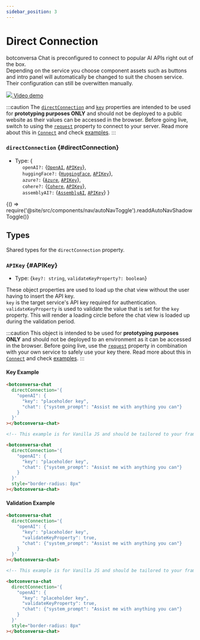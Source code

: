 ```yaml
---
sidebar_position: 3
---
```


# Direct Connection

botconversa Chat is preconfigured to connect to popular AI APIs right out of the box. <br /> Depending on the service you choose component assets
such as buttons and intro panel will automatically be changed to suit the chosen service. Their configuration can still be overwitten manually. <br />

<a href="https://youtu.be/ySU7Tj99mbA?si=DDDIvf1s_5WBr9Pc">
  <img src={YoutubeLogo} className={'youtube-icon'} />
  Video demo
</a>

<div style={{marginTop: '26px'}}></div>

:::caution
The [`directConnection`](#directConnection) and [`key`](#APIKey) properties are intended to be used for **prototyping purposes ONLY** and should not be
deployed to a public website as their values can be accessed in the browser. Before going live, switch to using the [`request`](../connect#request)
property to connect to your server. Read more about this in [`Connect`](../connect) and check [examples](https://botconversachat.dev/examples/servers).
:::

### `directConnection` {#directConnection}

- Type: \{<br />
  &nbsp;&nbsp;&nbsp;&nbsp; `openAI?:` \{[`OpenAI`](/docs/directConnection/OpenAI#openAI), [`APIKey`](#APIKey)\}, <br />
  &nbsp;&nbsp;&nbsp;&nbsp; `huggingFace?:` \{[`HuggingFace`](/docs/directConnection/HuggingFace#huggingFace), [`APIKey`](#APIKey)\}, <br />
  &nbsp;&nbsp;&nbsp;&nbsp; `azure?:` \{[`Azure`](/docs/directConnection/Azure#azure), [`APIKey`](#APIKey)\}, <br />
  &nbsp;&nbsp;&nbsp;&nbsp; `cohere?:` \{[`Cohere`](/docs/directConnection/Cohere#cohere), [`APIKey`](#APIKey)\}, <br />
  &nbsp;&nbsp;&nbsp;&nbsp; `assemblyAI?:` \{[`AssemblyAI`](/docs/directConnection/AssemblyAI#assemblyAI), [`APIKey`](#APIKey)\}
  \}


<BrowserOnly>{() => require('@site/src/components/nav/autoNavToggle').readdAutoNavShadowToggle()}</BrowserOnly>

## Types

Shared types for the `directConnection` property.

### `APIKey` {#APIKey}

- Type: \{`key?: string`, `validateKeyProperty?: boolean`\}

These object properties are used to load up the chat view without the user having to insert the API key. <br />
`key` is the target service's API key required for authentication. <br />
`validateKeyProperty` is used to validate the value that is set for the `key` property. This will render a loading circle before the chat view
is loaded up during the validation period.

:::caution
This object is intended to be used for **prototyping purposes ONLY** and should not be deployed to an environment as it can be accessed in the browser.
Before going live, use the [`request`](../connect#request) property in combination with your own service to safely use your key there.
Read more about this in [`Connect`](../connect) and check [examples](https://botconversachat.dev/examples/servers).
:::

<LineBreak></LineBreak>

#### Key Example

<ContainersKeyToggle>
  <ComponentContainer>
    <botconversaChatBrowser
      style={{borderRadius: '8px'}}
      directConnection={{
        openAI: {
          key: 'placeholder key',
          chat: {system_prompt: 'Assist me with anything you can'},
        },
      }}
    ></botconversaChatBrowser>
  </ComponentContainer>
  <ComponentContainer>
    <botconversaChatBrowser
      style={{borderRadius: '8px'}}
      directConnection={{
        openAI: {
          chat: {system_prompt: 'Assist me with anything you can'},
        },
      }}
    ></botconversaChatBrowser>
  </ComponentContainer>
</ContainersKeyToggle>

<Tabs>
<TabItem value="js" label="Sample code">

```html
<botconversa-chat
  directConnection='{
    "openAI": {
      "key": "placeholder key",
      "chat": {"system_prompt": "Assist me with anything you can"}
    }
  }'
></botconversa-chat>
```

</TabItem>
<TabItem value="py" label="Full code">

```html
<!-- This example is for Vanilla JS and should be tailored to your framework (see Examples) -->

<botconversa-chat
  directConnection='{
    "openAI": {
      "key": "placeholder key",
      "chat": {"system_prompt": "Assist me with anything you can"}
    }
  }'
  style="border-radius: 8px"
></botconversa-chat>
```

</TabItem>
</Tabs>

<LineBreak></LineBreak>

#### Validation Example

<ContainersKeyToggle>
  <ComponentContainer>
    <botconversaChatBrowser
      style={{borderRadius: '8px'}}
      directConnection={{
        openAI: {
          key: 'placeholder key',
          validateKeyProperty: true,
          chat: {system_prompt: 'Assist me with anything you can'},
        },
      }}
    ></botconversaChatBrowser>
  </ComponentContainer>
  <ComponentContainer>
    <botconversaChatBrowser
      style={{borderRadius: '8px'}}
      directConnection={{
        openAI: {
          validateKeyProperty: true,
          chat: {system_prompt: 'Assist me with anything you can'},
        },
      }}
    ></botconversaChatBrowser>
  </ComponentContainer>
</ContainersKeyToggle>

<Tabs>
<TabItem value="js" label="Sample code">

```html
<botconversa-chat
  directConnection='{
    "openAI": {
      "key": "placeholder key",
      "validateKeyProperty": true,
      "chat": {"system_prompt": "Assist me with anything you can"}
    }
  }'
></botconversa-chat>
```

</TabItem>
<TabItem value="py" label="Full code">

```html
<!-- This example is for Vanilla JS and should be tailored to your framework (see Examples) -->

<botconversa-chat
  directConnection='{
    "openAI": {
      "key": "placeholder key",
      "validateKeyProperty": true,
      "chat": {"system_prompt": "Assist me with anything you can"}
    }
  }'
  style="border-radius: 8px"
></botconversa-chat>
```

</TabItem>
</Tabs>

<LineBreak></LineBreak>
